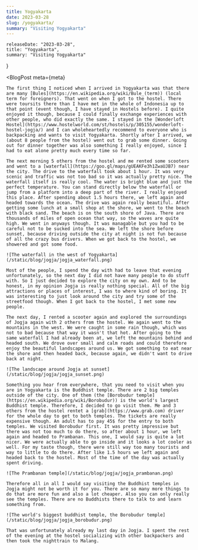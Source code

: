 ```yaml
---
title: Yogyakarta
date: 2023-03-28
slug: /yogyakarta/
summary: "Visiting Yogyakarta"
---
```



    releaseDate: "2023-03-28",
    title: "Yogyakarta",
    summary: "Visiting Yogyakarta"
}

<BlogPost 
    meta={meta}
>

    The first thing I noticed when I arrived in Yogyakarta was that there are many [Bules](https://en.wikipedia.org/wiki/Bule_(term)) (local term for foreigners). That went on when I got to the hostel. There were toursits there than I have met in the whole of Indonesia up to that point (event though, I have stayed in Hostels before). I quite enjoyed it though, because I could finally exchange experiences with other people, who did exactly the same. I stayed in the [Wonderloft Hostel](https://www.hostelworld.com/st/hostels/p/305155/wonderloft-hostel-jogja/) and I can wholeheartedly recommend to everyone who is backpacking and wants to visit Yogyakarta. Shortly after I arrived, we (about 8 people from the hostel) went out to grab some dinner. Going out for dinner together was also something I really enjoyed, since I had to eat alone pretty much every time so far.

    The next morning 5 others from the hostel and me rented some scooters and went to a [waterfall](https://goo.gl/maps/gUEAKFe3h1ZwaUJB7) near the city. The drive to the waterfall took about 1 hour. It was very scenic and traffic was not too bad so it was actually pretty nice. The waterfall itself is really cool. The water is bright blue and just the perfect temperature. You can stand directly below the waterfall or jump from a platform into a deep part of the river. I really enjoyed this place. After spending about 1.5 hours there, we left again and headed towards the ocean. The drive was again really beautiful. After getting some lunch at a small shop at the shore, we went to the beach with black sand. The beach is on the south shore of Java. There are thousands of miles of open ocean that way, so the waves are quite high. We went in anyways though. It was managable but you had to be careful not to be sucked into the sea. We left the shore before sunset, because driving outside the city at night is not fun because of all the crazy bus drivers. When we got back to the hostel, we showered and got some food. 

    ![The waterfall in the west of Yogyakarta](/static/blog/jogja/jogja_waterfall.png)

    Most of the people, I spend the day with had to leave that evening unfortunately, so the next day I did not have many people to do stuff with. So I just decided to explore the city on my own. And to be honest, in my opinion Jogja is really nothing special. All of the big attractions or places of interest, I was to where kind of boring. It was interesting to just look around the city and try some of the streetfood though. When I got back to the hostel, I met some new people. 

    The next day, I rented a scooter again and explored the surroundings of Jogja again with 2 others from the hostel. We again went to the mountains in the west. We were caught in some rain though, which was not to bad because that way it wasn't that hot. After going to the same waterfall I had already been at, we left the mountains behind and headed south. We drove over small and calm roads and could therefore enjoy the beautiful landscapes around us. We got something to eat near the shore and then headed back, because again, we didn't want to drive back at night. 

    ![The landscape around Jogja at sunset](/static/blog/jogja/jogja_sunset.png)

    Something you hear from everywhere, that you need to visit when you are in Yogyakarta is the Buddhist temple. There are 2 big temples outside of the city. One of them (the [Borobudur temple](https://en.wikipedia.org/wiki/Borobudur)) is the world's largest Buddhist temple. Therefore, I decided to go visit them. Me and 3 others from the hostel rentet a [grab](https://www.grab.com) driver for the whole day to get to both temples. The tickets are really expensive though. An adult has to pay 45$ for the entry to both temples. We visited Borobudur first. It was pretty impressive but there was not too much to do there, so after about 1 hour, we left again and headed to Prambanan. This one, I would say is quite a lot nicer. We were actually able to go inside and it looks a lot cooler as well. For my taste though, there were still way too many tourists and way to little to do there. After like 1.5 hours we left again and headed back to the hostel. Most of the time of the day was actually spent driving. 
    
    ![The Prambanan temple](/static/blog/jogja/jogja_prambanan.png)

    Therefore all in all I would say visiting the Buddhist temples in Jogja might not be worth it for you. There are so many more things to do that are more fun and also a lot cheaper. Also you can only really see the temples. There are no Buddhists there to talk to and learn something from. 

    ![The world's biggest buddhist temple, the Borobudur temple](/static/blog/jogja/jogja_borobudur.png)

    That was unfortunately already my last day in Jogja. I spent the rest of the evening at the hostel socializing with other backpackers and then took the nighttrain to Malang.

</BlogPost>